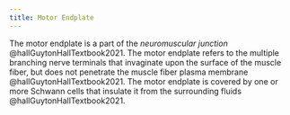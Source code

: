 ```yaml
---
title: Motor Endplate
---
```


The motor endplate is a part of the *neuromuscular junction* @hallGuytonHallTextbook2021.
The motor endplate refers to the multiple branching nerve terminals that invaginate upon the surface of the muscle fiber, but does not penetrate the muscle fiber plasma membrane @hallGuytonHallTextbook2021.
The motor endplate is covered by one or more Schwann cells that insulate it from the surrounding fluids @hallGuytonHallTextbook2021.

